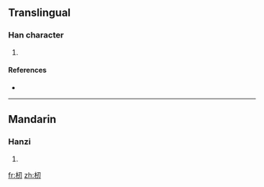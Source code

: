 ==Translingual==

===Han character===
{{Han char|rn=75|rad=木|as=03|sn=7|four=|canj=木尸竹戈 (DSHI)}}

# {{defn|Han|sort=木03}}

====References====
* {{Han ref|kx=0511.180|dkj=14465|hdz=21163.030|uh=6752|ud=26450}}

----

==Mandarin==

===Hanzi===
{{cmn-hanzi|pin=[[rèn]] ([[ren4]])|wg=jen<sup>4</sup>}}

# {{defn|Mandarin}}

[[fr:杒]]
[[zh:杒]]